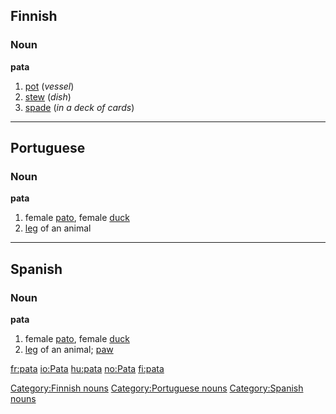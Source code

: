 ==Finnish==
{{Finnish index|pa}}

===Noun===
'''pata'''
# [[pot]] (''vessel'')
# [[stew]] (''dish'')
# [[spade]] (''in a deck of cards'')

----

==Portuguese==

===Noun===
'''pata''' {{f}}

# female [[pato]], female [[duck]]
# [[leg]] of an animal

----

==Spanish==

===Noun===
'''pata''' {{f}}
# female [[pato]], female [[duck]]
# [[leg]] of an animal; [[paw]]

[[Category:Finnish nouns]]
[[Category:Portuguese nouns]]
[[Category:Spanish nouns]]
[[fr:pata]]
[[io:Pata]]
[[hu:pata]]
[[no:Pata]]
[[fi:pata]]